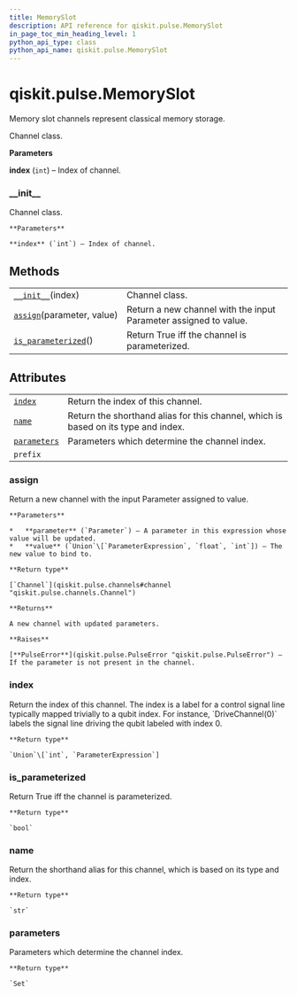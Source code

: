 ```yaml
---
title: MemorySlot
description: API reference for qiskit.pulse.MemorySlot
in_page_toc_min_heading_level: 1
python_api_type: class
python_api_name: qiskit.pulse.MemorySlot
---
```


<span id="qiskit-pulse-memoryslot" />

# qiskit.pulse.MemorySlot

<Class id="qiskit.pulse.MemorySlot" isDedicatedPage={true} github="https://github.com/qiskit/qiskit/tree/stable/0.17/qiskit/pulse/channels.py" signature="MemorySlot(index)" modifiers="class">
  Memory slot channels represent classical memory storage.

  Channel class.

  **Parameters**

  **index** (`int`) – Index of channel.

  ### \_\_init\_\_

  <Function id="qiskit.pulse.MemorySlot.__init__" signature="__init__(index)">
    Channel class.

    **Parameters**

    **index** (`int`) – Index of channel.
  </Function>

  ## Methods

  |                                                                                                              |                                                                  |
  | ------------------------------------------------------------------------------------------------------------ | ---------------------------------------------------------------- |
  | [`__init__`](#qiskit.pulse.MemorySlot.__init__ "qiskit.pulse.MemorySlot.__init__")(index)                    | Channel class.                                                   |
  | [`assign`](#qiskit.pulse.MemorySlot.assign "qiskit.pulse.MemorySlot.assign")(parameter, value)               | Return a new channel with the input Parameter assigned to value. |
  | [`is_parameterized`](#qiskit.pulse.MemorySlot.is_parameterized "qiskit.pulse.MemorySlot.is_parameterized")() | Return True iff the channel is parameterized.                    |

  ## Attributes

  |                                                                                          |                                                                                    |
  | ---------------------------------------------------------------------------------------- | ---------------------------------------------------------------------------------- |
  | [`index`](#qiskit.pulse.MemorySlot.index "qiskit.pulse.MemorySlot.index")                | Return the index of this channel.                                                  |
  | [`name`](#qiskit.pulse.MemorySlot.name "qiskit.pulse.MemorySlot.name")                   | Return the shorthand alias for this channel, which is based on its type and index. |
  | [`parameters`](#qiskit.pulse.MemorySlot.parameters "qiskit.pulse.MemorySlot.parameters") | Parameters which determine the channel index.                                      |
  | `prefix`                                                                                 |                                                                                    |

  ### assign

  <Function id="qiskit.pulse.MemorySlot.assign" signature="assign(parameter, value)">
    Return a new channel with the input Parameter assigned to value.

    **Parameters**

    *   **parameter** (`Parameter`) – A parameter in this expression whose value will be updated.
    *   **value** (`Union`\[`ParameterExpression`, `float`, `int`]) – The new value to bind to.

    **Return type**

    [`Channel`](qiskit.pulse.channels#channel "qiskit.pulse.channels.Channel")

    **Returns**

    A new channel with updated parameters.

    **Raises**

    [**PulseError**](qiskit.pulse.PulseError "qiskit.pulse.PulseError") – If the parameter is not present in the channel.
  </Function>

  ### index

  <Attribute id="qiskit.pulse.MemorySlot.index">
    Return the index of this channel. The index is a label for a control signal line typically mapped trivially to a qubit index. For instance, `DriveChannel(0)` labels the signal line driving the qubit labeled with index 0.

    **Return type**

    `Union`\[`int`, `ParameterExpression`]
  </Attribute>

  ### is\_parameterized

  <Function id="qiskit.pulse.MemorySlot.is_parameterized" signature="is_parameterized()">
    Return True iff the channel is parameterized.

    **Return type**

    `bool`
  </Function>

  ### name

  <Attribute id="qiskit.pulse.MemorySlot.name">
    Return the shorthand alias for this channel, which is based on its type and index.

    **Return type**

    `str`
  </Attribute>

  ### parameters

  <Attribute id="qiskit.pulse.MemorySlot.parameters">
    Parameters which determine the channel index.

    **Return type**

    `Set`
  </Attribute>
</Class>

